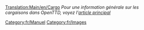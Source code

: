 [[Translation:Main/en/Cargo]]
''Pour une information générale sur les cargaisons dans OpenTTD, voyez l'[[Main/fr/Cargaison|article principal]]''

[[Category:fr/Manuel]]
[[Category:fr/Images]]